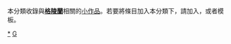 {{Catnav|頁面分類|地理|地形|岛屿|大西洋島嶼|格陵蘭}}
{{Catnav|頁面分類|地理|各大洲地理|欧洲地理|丹麥地理|格陵蘭}}
{{hiddencat}}
{{WPSS-cat}}
本分類收錄與'''[[格陵蘭|格陵蘭]]'''相關的[[Wikipedia:小作品|小作品]]。若要將條目加入本分類下，請加入'''{{tl|Greenland-stub}}'''，或者'''{{tl|格陵蘭小作品}}'''模板。

[[Category:格陵蘭|*]]
[[Category:丹麥小作品|G]]